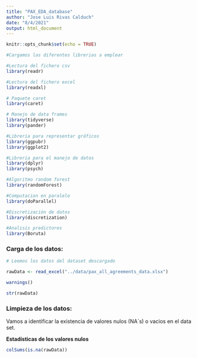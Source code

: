 ```yaml
---
title: "PAX_EDA_database"
author: "Jose Luis Rivas Calduch"
date: "8/4/2021"
output: html_document
---
```


```r
knitr::opts_chunk$set(echo = TRUE)
```

```r

#Cargamos las diferentes librerias a emplear

#Lectura del fichero csv
library(readr)

#Lectura del fichero excel
library(readxl)

# Paquete caret
library(caret)

# Manejo de data frames
library(tidyverse)
library(pander)

#Libreria para representar gráficos
library(ggpubr)
library(ggplot2)

#Libreria para el manejo de datos
library(dplyr)
library(psych)

#Algoritmo random forest
library(randomForest)

#Computacion en paralelo
library(doParallel)

#Discretización de datos
library(discretization)

#Analisis predictores
library(Boruta)

```

### Carga de los datos:



```r

# Leemos los datos del dataset descargado

rawData <- read_excel("../data/pax_all_agreements_data.xlsx")

warnings()

str(rawData)

```

### Limpieza de los datos:

Vamos a identificar la existencia de valores nulos (NA´s) o vacios en el data set.

**Estadísticas de los valores nulos**

```r

colSums(is.na(rawData))

```



